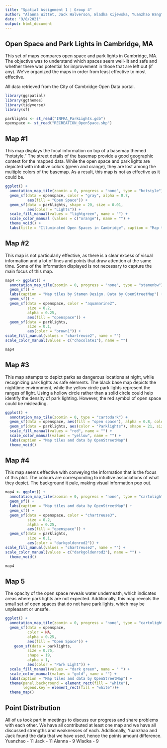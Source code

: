 ```yaml
---
title: "Spatial Assignment 1 | Group 4"
author: "Alanna Wittet, Jack Halverson, Wladka Kijewska, Yuanzhao Wang"
date: "9/8/2021"
output: html_document
---
```


## Open Space and Park Lights in Cambridge, MA

This set of maps compares open space and park lights in Cambridge, MA. The objective was to understand which spaces seem well-lit and safe and whether there was potential for improvement in those that are left out (if any). We've organized the maps in order from least effective to most effective.

All data retrieved from the City of Cambridge Open Data portal.

```r
library(ggspatial)
library(ggthemes)
library(tidyverse)
library(sf)
```
```r
parklights <- st_read("INFRA_ParkLights.gdb")
openspace <- st_read("RECREATION_OpenSpace.shp")
```


## Map #1
This map displays the focal information on top of a basemap themed "hotstyle." The street details of the basemap provide a good geographic context for the mapped data. While the open space and park lights are depicted with intuitive colors (green and orange), they are lost among the multiple colors of the basemap. As a result, this map is not as effective as it could be. 

```r
ggplot() + 
  annotation_map_tile(zoomin = 0, progress = "none", type = "hotstyle")  +
  geom_sf(data = openspace, color = "gray", alpha = 0.7,
          aes(fill = "Open Space")) +
  geom_sf(data = parklights, shape = 20, size = 0.01,
          aes(color = "Lights")) +
  scale_fill_manual(values = "lightgreen", name = "") +
  scale_color_manual (values = c("orange"), name = "") +
  theme_void() +
  labs(title = "Illuminated Open Spaces in Cambridge", caption = "Map tiles and data by OpenStreetMap")
```


## Map #2
This map is not particularly effective, as there is a clear excess of visual information and a lot of lines and points that draw attention at the same time. Some of the information displayed is not necessary to capture the main focus of this map.

```r
map4 <- ggplot() +
  annotation_map_tile(zoomin = 0, progress = "none", type = "stamenbw")  +
  geom_sf() +
  labs(caption = "Map tiles by Stamen Design. Data by OpenStreetMap") +
  geom_sf() +
  geom_sf(data = openspace, color = "aquamarine2",
          size = 0.2,
          alpha = 0.25,
          aes(fill = "openspace")) +
  geom_sf(data = parklights,
          size = 0.1,
          aes(color = "brown1")) +
scale_fill_manual(values = "chartreuse2", name = "")
scale_color_manual(values = c("chocolate1"), name = "")

map4
```


## Map #3
This map attempts to depict parks as dangerous locations at night, while recognizing park lights as safe elements. The black base map depicts the nighttime environment, while the yellow circle park lights represent the ranges of light. Using a hollow circle rather than a solid circle could help identify the density of park lighting. However, the red symbol of open space could be misleading.

```r
ggplot() +
  annotation_map_tile(zoomin = 0, type = "cartodark") +
  geom_sf(data = openspace, aes(fill = "open space"), alpha = 0.8, color = NA) +
  geom_sf(data = parklights, aes(color = "Parklights"), shape = 21, size = 5, alpha = 0.5) +
  scale_fill_manual(values = "red", name = "") +
  scale_color_manual(values = "yellow", name = "") +
  labs(caption = "Map tiles and data by OpenStreetMap")
  theme_void()
```


## Map #4
This map seems effective with conveying the information that is the focus of this plot. The colours are corresponding to intuitive associations of what they depict. The background it pale, making visual information pop out.

```r
map4 <- ggplot() +
  annotation_map_tile(zoomin = 0, progress = "none", type = "cartolight")  +
  geom_sf() +
  labs(caption = "Map tiles and data by OpenStreetMap") +
  geom_sf() +
  geom_sf(data = openspace, color = "chartreuse3",
          size = 0.2,
          alpha = 0.25,
          aes(fill = "openspace")) +
  geom_sf(data = parklights,
          size = 0.1,
          aes(color = "darkgoldenrod2")) +
scale_fill_manual(values = "chartreuse2", name = "") +
scale_color_manual(values = c("darkgoldenrod2"), name = "") +
  theme_void()

map4
```


## Map 5
The opacity of the open space reveals water underneath, which indicates areas where park lights are not expected. Additionally, this map reveals the small set of open spaces that do not have park lights, which may be unpleasant or unsafe.

```r
ggplot() +
  annotation_map_tile(zoomin = 0, progress = "none", type = "cartolight") +
  geom_sf(data = openspace,
          color = NA,
          alpha = 0.25,
          aes(fill = "Open Space")) +
    geom_sf(data = parklights,
          size = 0.75,      
          shape = 19,
          alpha = 1,
          aes(color = "Park Light")) +
  scale_fill_manual(values = "dark green", name = " ") +
  scale_color_manual(values = "gold", name = "") +
  labs(caption = "Map tiles and data by OpenStreetMap") +
  theme(panel.background = element_rect(fill = "white"),
        legend.key = element_rect(fill = "white"))+
  theme_map() 

```


## Point Distribution
All of us took part in meetings to discuss our progress and share problems with each other. We have all contributed at least one map and we have all discussed strengths and weaknesses of each. Additionally, Yuanzhao and Jack found the data that we have used, hence the points amount difference.
  Yuanzhao - 11
  Jack - 11
  Alanna - 9
  Wladka - 9